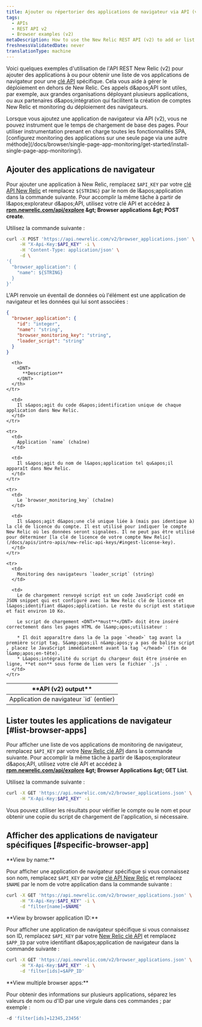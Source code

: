 ```yaml
---
title: Ajouter ou répertorier des applications de navigateur via API (v2)
tags:
  - APIs
  - REST API v2
  - Browser examples (v2)
metaDescription: How to use the New Relic REST API (v2) to add or list browser apps.
freshnessValidatedDate: never
translationType: machine
---
```


Voici quelques exemples d&apos;utilisation de l&apos;API REST New Relic (v2) pour ajouter des applications à [<InlinePopover type="browser" />](/docs/browser/new-relic-browser/welcome-new-relic-browser/new-relic-browser)ou pour obtenir une liste de vos applications de navigateur pour une [clé API](/docs/apis/rest-api-v2/requirements/api-keys) spécifique. Cela vous aide à gérer le déploiement en dehors de New Relic. Ces appels d&amp;apos;API sont utiles, par exemple, aux grandes organisations déployant plusieurs applications, ou aux partenaires d&amp;apos;intégration qui facilitent la création de comptes New Relic et monitoring du déploiement des navigateurs.

<Callout variant="important">
  Lorsque vous ajoutez une application de navigateur via API (v2), vous ne pouvez instrument que le temps de chargement de base des pages. Pour utiliser instrumentation prenant en charge toutes les fonctionnalités SPA, [configurez monitoring des applications sur une seule page via une autre méthode](/docs/browser/single-page-app-monitoring/get-started/install-single-page-app-monitoring/).
</Callout>

## Ajouter des applications de navigateur

Pour ajouter une application à New Relic, remplacez `$API_KEY` par votre [clé API New Relic](/docs/apis/rest-api-v2/requirements/api-keys#rest-api-key) et remplacez `${STRING}` par le nom de l&amp;apos;application dans la commande suivante. Pour accomplir la même tâche à partir de l&amp;apos;explorateur d&amp;apos;API, utilisez votre clé API et accédez à <DNT>**[rpm.newrelic.com/api/explore](https://rpm.newrelic.com/api/explore) &amp;gt; Browser applications &amp;gt; POST create**</DNT>.

Utilisez la commande suivante :

```sh
curl -X POST 'https://api.newrelic.com/v2/browser_applications.json' \
     -H "X-Api-Key:$API_KEY" -i \
     -H 'Content-Type: application/json' \
     -d \
'{
  "browser_application": {
    "name": ${STRING}
  }
}'
```

L&apos;API renvoie un éventail de données où l&apos;élément est une application de navigateur et les données qui lui sont associées :

```json
{
  "browser_application": {
    "id": "integer",
    "name": "string",
    "browser_monitoring_key": "string",
    "loader_script": "string"
  }
}
```

<table>
  <thead>
    <tr>
      <th width={250}>
        <DNT>
          **API (v2) output**
        </DNT>
      </th>

      <th>
        <DNT>
          **Description**
        </DNT>
      </th>
    </tr>
  </thead>

  <tbody>
    <tr>
      <td>
        Application de navigateur `id` (entier)
      </td>

      <td>
        Il s&apos;agit du code d&apos;identification unique de chaque application dans New Relic.
      </td>
    </tr>

    <tr>
      <td>
        Application `name` (chaîne)
      </td>

      <td>
        Il s&apos;agit du nom de l&apos;application tel qu&apos;il apparaît dans New Relic.
      </td>
    </tr>

    <tr>
      <td>
        Le `browser_monitoring_key` (chaîne)
      </td>

      <td>
        Il s&apos;agit d&apos;une clé unique liée à (mais pas identique à) la clé de licence du compte. Il est utilisé pour indiquer le compte New Relic où les données seront signalées. Il ne peut pas être utilisé pour déterminer [la clé de licence de votre compte New Relic](/docs/apis/intro-apis/new-relic-api-keys/#ingest-license-key).
      </td>
    </tr>

    <tr>
      <td>
        Monitoring des navigateurs `loader_script` (string)
      </td>

      <td>
        Le de chargement renvoyé script est un code JavaScript codé en JSON snippet qui est configuré avec la New Relic clé de licence et l&apos;identifiant d&apos;application. Le reste du script est statique et fait environ 10 Ko.

        Le script de chargement <DNT>**must**</DNT> doit être inséré correctement dans les pages HTML de l&amp;apos;utilisateur :

        * Il doit apparaître dans la de la page `<head>` tag avant la première script tag. S&amp;apos;il n&amp;apos;y a pas de balise script , placez le JavaScript immédiatement avant la tag `</head>` (fin de l&amp;apos;en-tête).
        * L&apos;intégralité du script du chargeur doit être insérée en ligne, **et non** sous forme de lien vers le fichier `.js` .
      </td>
    </tr>
  </tbody>
</table>

## Lister toutes les applications de navigateur [#list-browser-apps]

Pour afficher une liste de vos applications de monitoring de navigateur, remplacez `$API_KEY` par votre [New Relic clé API](/docs/apis/rest-api-v2/requirements/api-keys#rest-api-key) dans la commande suivante. Pour accomplir la même tâche à partir de l&amp;apos;explorateur d&amp;apos;API, utilisez votre clé API et accédez à <DNT>**[rpm.newrelic.com/api/explore](https://rpm.newrelic.com/api/explore) &amp;gt; Browser Applications &amp;gt; GET List**</DNT>.

Utilisez la commande suivante :

```sh
curl -X GET 'https://api.newrelic.com/v2/browser_applications.json' \
     -H "X-Api-Key:$API_KEY" -i
```

Vous pouvez utiliser les résultats pour vérifier le compte ou le nom et pour obtenir une copie du script de chargement de l&apos;application, si nécessaire.

## Afficher des applications de navigateur spécifiques [#specific-browser-app]

<DNT>
  **View by name:**
</DNT>

Pour afficher une application de navigateur spécifique si vous connaissez son nom, remplacez `$API_KEY` par votre [clé API New Relic](/docs/apis/rest-api-v2/requirements/api-keys#rest-api-key) et remplacez `$NAME` par le nom de votre application dans la commande suivante :

```sh
curl -X GET 'https://api.newrelic.com/v2/browser_applications.json' \
     -H "X-Api-Key:$API_KEY" -i \
     -d "filter[name]=$NAME"
```

<DNT>
  **View by browser application ID:**
</DNT>

Pour afficher une application de navigateur spécifique si vous connaissez son ID, remplacez `$API_KEY` par votre [New Relic clé API](/docs/apis/rest-api-v2/requirements/api-keys#rest-api-key) et remplacez `$APP_ID` par votre identifiant d&amp;apos;application de navigateur dans la commande suivante :

```sh
curl -X GET 'https://api.newrelic.com/v2/browser_applications.json' \
     -H "X-Api-Key:$API_KEY" -i \
     -d 'filter[ids]=$APP_ID'
```

<DNT>
  **View multiple browser apps:**
</DNT>

Pour obtenir des informations sur plusieurs applications, séparez les valeurs de nom ou d&apos;ID par une virgule dans ces commandes ; par exemple :

```sh
-d 'filter[ids]=12345,23456'
```